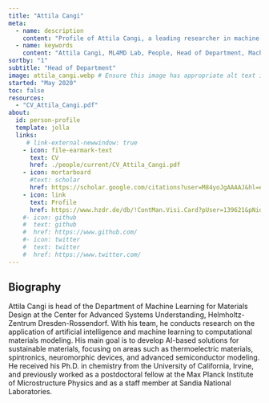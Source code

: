 ```yaml
---
title: "Attila Cangi"
meta:
  - name: description
    content: "Profile of Attila Cangi, a leading researcher in machine learning for materials design and head of the ML4MD Lab. Discover his work on AI, electronic structure, and atomistic simulations."
  - name: keywords
    content: "Attila Cangi, ML4MD Lab, People, Head of Department, Machine Learning, Materials Design, AI, Electronic Structure, DFT, Atomistic Simulations"
sortby: "1"
subtitle: "Head of Department"
image: attila_cangi.webp # Ensure this image has appropriate alt text if used directly in content
started: "May 2020"
toc: false
resources: 
  - "CV_Attila_Cangi.pdf"
about:
  id: person-profile
  template: jolla
  links:
     # link-external-newwindow: true
    - icon: file-earmark-text
      text: CV
      href: ./people/current/CV_Attila_Cangi.pdf
    - icon: mortarboard
      #text: scholar
      href: https://scholar.google.com/citations?user=M84yoJgAAAAJ&hl=en
    - icon: link 
      text: Profile
      href: https://www.hzdr.de/db/!ContMan.Visi.Card?pUser=139621&pNid=1227&pLang=en
    #- icon: github
    #  text: github
    #  href: https://www.github.com/
    #- icon: twitter
    #  text: twitter
    #  href: https://www.twitter.com/
---
```


:::{#person-profile}
:::

## Biography

Attila Cangi is head of the Department of Machine Learning for Materials Design at the Center for Advanced Systems Understanding, Helmholtz-Zentrum Dresden-Rossendorf. With his team, he conducts research on the application of artificial intelligence and machine learning to computational materials modeling. His main goal is to develop AI-based solutions for sustainable materials, focusing on areas such as thermoelectric materials, spintronics, neuromorphic devices, and advanced semiconductor modeling. He received his Ph.D. in chemistry from the University of California, Irvine, and previously worked as a postdoctoral fellow at the Max Planck Institute of Microstructure Physics and as a staff member at Sandia National Laboratories.



<!---
## Experience
## Education
-->
